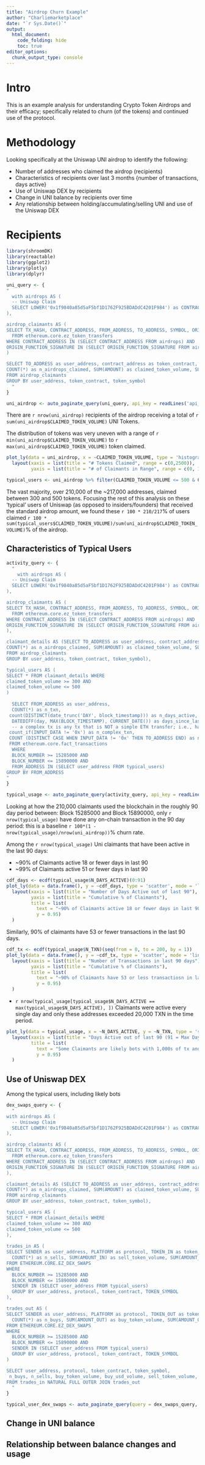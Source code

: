 ```yaml
---
title: "Airdrop Churn Example"
author: "Charliemarketplace"
date: "`r Sys.Date()`"
output:
  html_document:
    code_folding: hide
    toc: true
editor_options: 
  chunk_output_type: console
---
```


# Intro 

This is an example analysis for understanding Crypto Token Airdrops and their 
efficacy; specifically related to churn (of the tokens) and continued use of the protocol.

# Methodology 

Looking specifically at the Uniswap UNI airdrop to identify the following: 

 - Number of addresses who claimed the airdrop (recipients)
 - Characteristics of recipients over last 3 months {number of transactions, days active}
  - Use of Uniswap DEX by recipients
 - Change in UNI balance by recipients over time
 - Any relationship between holding/accumulating/selling UNI and use of the Uniswap DEX

# Recipients

```r
library(shroomDK)
library(reactable)
library(ggplot2)
library(plotly)
library(dplyr)

uni_query <- {
"
  with airdrops AS (
  -- Uniswap Claim 
  SELECT LOWER('0x1f9840a85d5aF5bf1D1762F925BDADdC4201F984') as CONTRACT_ADDRESS,'UNI' as SYMBOL, LOWER('0x2e7ba6ef') as ORIGIN_FUNCTION_SIGNATURE FROM DUAL 
),

airdrop_claimants AS (
SELECT TX_HASH, CONTRACT_ADDRESS, FROM_ADDRESS, TO_ADDRESS, SYMBOL, ORIGIN_FUNCTION_SIGNATURE, AMOUNT, AMOUNT_USD
  FROM ethereum.core.ez_token_transfers
WHERE CONTRACT_ADDRESS IN (SELECT CONTRACT_ADDRESS FROM airdrops) AND 
ORIGIN_FUNCTION_SIGNATURE IN (SELECT ORIGIN_FUNCTION_SIGNATURE FROM airdrops)
)

SELECT TO_ADDRESS as user_address, contract_address as token_contract, symbol as token_symbol, 
COUNT(*) as n_airdrops_claimed, SUM(AMOUNT) as claimed_token_volume, SUM(AMOUNT_USD) as claimed_usd_volume 
FROM airdrop_claimants
GROUP BY user_address, token_contract, token_symbol
  "
}

uni_airdrop <- auto_paginate_query(uni_query, api_key = readLines('api_key.txt'))

```

There are `r nrow(uni_airdrop)` recipients of the airdrop receiving a total of 
`r sum(uni_airdrop$CLAIMED_TOKEN_VOLUME)` UNI Tokens.

The distribution of tokens was very uneven with a range of `r min(uni_airdrop$CLAIMED_TOKEN_VOLUME)` to 
`r max(uni_airdrop$CLAIMED_TOKEN_VOLUME)` token claimed.

```r
plot_ly(data = uni_airdrop, x = ~CLAIMED_TOKEN_VOLUME, type = 'histogram') %>% 
  layout(xaxis = list(title = "# Tokens Claimed", range = c(0,2500)),
         yaxis = list(title = "# of Claimants in Range", range = c(0, 100000)))
```

```r
typical_users <- uni_airdrop %>% filter(CLAIMED_TOKEN_VOLUME <= 500 & CLAIMED_TOKEN_VOLUME >= 300)
```

The vast majority, over 210,000 of the ~217,000 addresses, claimed between 300 and 500 tokens. Focusing the rest
of this analysis on these 'typical' users of Uniswap (as opposed to insiders/founders) that received the standard airdrop amount, we found these `r 100 * 210/217`% of users claimed 
`r 100 * sum(typical_users$CLAIMED_TOKEN_VOLUME)/sum(uni_airdrop$CLAIMED_TOKEN_VOLUME)`% of the airdrop.

## Characteristics of Typical Users  

```r
activity_query <- {
  "
    with airdrops AS (
  -- Uniswap Claim 
  SELECT LOWER('0x1f9840a85d5aF5bf1D1762F925BDADdC4201F984') as CONTRACT_ADDRESS,'UNI' as SYMBOL, LOWER('0x2e7ba6ef') as ORIGIN_FUNCTION_SIGNATURE FROM DUAL 
),

airdrop_claimants AS (
SELECT TX_HASH, CONTRACT_ADDRESS, FROM_ADDRESS, TO_ADDRESS, SYMBOL, ORIGIN_FUNCTION_SIGNATURE, AMOUNT, AMOUNT_USD
  FROM ethereum.core.ez_token_transfers
WHERE CONTRACT_ADDRESS IN (SELECT CONTRACT_ADDRESS FROM airdrops) AND 
ORIGIN_FUNCTION_SIGNATURE IN (SELECT ORIGIN_FUNCTION_SIGNATURE FROM airdrops)
),

claimant_details AS (SELECT TO_ADDRESS as user_address, contract_address as token_contract, symbol as token_symbol, 
COUNT(*) as n_airdrops_claimed, SUM(AMOUNT) as claimed_token_volume, SUM(AMOUNT_USD) as claimed_usd_volume 
FROM airdrop_claimants
GROUP BY user_address, token_contract, token_symbol),

typical_users AS (
SELECT * FROM claimant_details WHERE 
claimed_token_volume >= 300 AND 
claimed_token_volume <= 500
)
  
  SELECT FROM_ADDRESS as user_address,
  COUNT(*) as n_txn,
 count(DISTINCT(date_trunc('DAY', block_timestamp))) as n_days_active,
  DATEDIFF(day, MAX(BLOCK_TIMESTAMP), CURRENT_DATE()) as days_since_last_txn,
  -- a complex tx is any tx that is NOT a simple ETH transfer; i.e., has input data!
 count_if(INPUT_DATA != '0x') as n_complex_txn,
 COUNT (DISTINCT CASE WHEN INPUT_DATA != '0x' THEN TO_ADDRESS END) as n_contracts
 FROM ethereum.core.fact_transactions 
  WHERE 
  BLOCK_NUMBER >= 15285000 AND 
  BLOCK_NUMBER <= 15890000 AND 
  FROM_ADDRESS IN (SELECT user_address FROM typical_users)
GROUP BY FROM_ADDRESS
"
}

typical_usage <- auto_paginate_query(activity_query, api_key = readLines('api_key.txt'))

```

Looking at how the 210,000 claimants used the blockchain in the roughly 90 day 
period between: Block 15285000 and Block 15890000, only `r nrow(typical_usage)` have 
done any on-chain transaction in the 90 day period: this is a baseline `r 100*(1 - nrow(typical_usage)/nrow(uni_airdrop))`% churn rate.

Among the `r nrow(typical_usage)` Uni claimants that have been active in the last 90 days:

- ~90% of Claimants active 18 or fewer days in last 90
- ~99% of Claimants active 51 or fewer days in last 90

```r
cdf_days <- ecdf(typical_usage$N_DAYS_ACTIVE)(0:91)
plot_ly(data = data.frame(), y = ~cdf_days, type = 'scatter', mode = 'lines+markers') %>% 
  layout(xaxis = list(title = "Number of Days Active out of last 90"),
         yaxis = list(title = "Cumulative % of Claimants"),
         title = list(
           text = "~90% of Claimants active 18 or fewer days in last 90", 
           y = 0.95)
  )

```

Similarly, 90% of claimants have 53 or fewer transactions in the last 90 days.

```r

cdf_tx <- ecdf(typical_usage$N_TXN)(seq(from = 0, to = 200, by = 1))
plot_ly(data = data.frame(), y = ~cdf_tx, type = 'scatter', mode = 'lines+markers') %>% 
  layout(xaxis = list(title = "Number of Transactions in last 90 days"),
         yaxis = list(title = "Cumulative % of Claimants"),
         title = list(
           text = "~90% of Claimants have 53 or less transactiosn in last 90", 
           y = 0.95)
  )

```

- `r nrow(typical_usage[typical_usage$N_DAYS_ACTIVE == max(typical_usage$N_DAYS_ACTIVE), ])` Claimants were active every single day and only these addresses exceeded 20,000 TXN in the time period.

```r
plot_ly(data = typical_usage, x = ~N_DAYS_ACTIVE, y = ~N_TXN, type = 'scatter', mode = 'markers') %>% 
  layout(xaxis = list(title = "Days Active out of last 90 (91 = Max Days)"),
         title = list(
           text = "Some Claimants are likely bots with 1,000s of tx and activity 100% of days", 
           y = 0.95)
  )

```

## Use of Uniswap DEX

Among the typical users, including likely bots

```r

dex_swaps_query <- {
  "
with airdrops AS (
  -- Uniswap Claim 
  SELECT LOWER('0x1f9840a85d5aF5bf1D1762F925BDADdC4201F984') as CONTRACT_ADDRESS,'UNI' as SYMBOL, LOWER('0x2e7ba6ef') as ORIGIN_FUNCTION_SIGNATURE FROM DUAL 
),

airdrop_claimants AS (
SELECT TX_HASH, CONTRACT_ADDRESS, FROM_ADDRESS, TO_ADDRESS, SYMBOL, ORIGIN_FUNCTION_SIGNATURE, AMOUNT, AMOUNT_USD
  FROM ethereum.core.ez_token_transfers
WHERE CONTRACT_ADDRESS IN (SELECT CONTRACT_ADDRESS FROM airdrops) AND 
ORIGIN_FUNCTION_SIGNATURE IN (SELECT ORIGIN_FUNCTION_SIGNATURE FROM airdrops)
),

claimant_details AS (SELECT TO_ADDRESS as user_address, contract_address as token_contract, symbol as token_symbol, 
COUNT(*) as n_airdrops_claimed, SUM(AMOUNT) as claimed_token_volume, SUM(AMOUNT_USD) as claimed_usd_volume 
FROM airdrop_claimants
GROUP BY user_address, token_contract, token_symbol),

typical_users AS (
SELECT * FROM claimant_details WHERE 
claimed_token_volume >= 300 AND 
claimed_token_volume <= 500
),
  
trades_in AS (
SELECT SENDER as user_address, PLATFORM as protocol, TOKEN_IN as token_contract, SYMBOL_IN as token_symbol, 
  COUNT(*) as n_sells, SUM(AMOUNT_IN) as sell_token_volume, SUM(AMOUNT_IN_USD) as sell_usd_volume
FROM ETHEREUM.CORE.EZ_DEX_SWAPS
WHERE 
  BLOCK_NUMBER >= 15285000 AND 
  BLOCK_NUMBER <= 15890000 AND 
  SENDER IN (SELECT user_address FROM typical_users)
  GROUP BY user_address, protocol, token_contract, TOKEN_SYMBOL
), 

trades_out AS (
SELECT SENDER as user_address, PLATFORM as protocol, TOKEN_OUT as token_contract, SYMBOL_OUT as token_symbol,
  COUNT(*) as n_buys, SUM(AMOUNT_OUT) as buy_token_volume, SUM(AMOUNT_OUT_USD) as buy_usd_volume
FROM ETHEREUM.CORE.EZ_DEX_SWAPS
WHERE 
  BLOCK_NUMBER >= 15285000 AND 
  BLOCK_NUMBER <= 15890000 AND 
  SENDER IN (SELECT user_address FROM typical_users)
  GROUP BY user_address, protocol, token_contract, TOKEN_SYMBOL
)

SELECT user_address, protocol, token_contract, token_symbol, 
 n_buys, n_sells, buy_token_volume, buy_usd_volume, sell_token_volume, sell_usd_volume
FROM trades_in NATURAL FULL OUTER JOIN trades_out 
  "
}

typical_user_dex_swaps <- auto_paginate_query(query = dex_swaps_query, api_key = readLines('api_key.txt'))

```

## Change in UNI balance 

## Relationship between balance changes and usage



